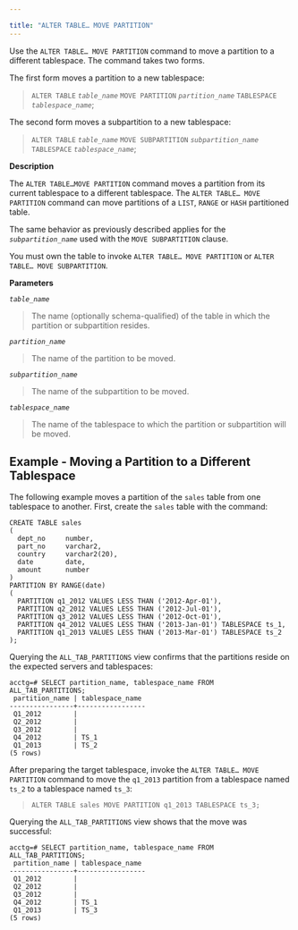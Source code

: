 ---

title: "ALTER TABLE… MOVE PARTITION"
---

<div id="alter_table_move_partition" class="registered_link"></div>

Use the `ALTER TABLE… MOVE PARTITION` command to move a partition to a different tablespace. The command takes two forms.

The first form moves a partition to a new tablespace:

> `ALTER TABLE` *`table_name`*
>   `MOVE PARTITION` *`partition_name`*
>    `TABLESPACE` *`tablespace_name`*;

The second form moves a subpartition to a new tablespace:

> `ALTER TABLE` *`table_name`*
>   `MOVE SUBPARTITION` *`subpartition_name`*
>    `TABLESPACE` *`tablespace_name`*;

**Description**

The `ALTER TABLE…MOVE PARTITION` command moves a partition from its current tablespace to a different tablespace. The `ALTER TABLE… MOVE PARTITION` command can move partitions of a `LIST`, `RANGE` or `HASH` partitioned table.

The same behavior as previously described applies for the *`subpartition_name`* used with the `MOVE SUBPARTITION` clause.

You must own the table to invoke `ALTER TABLE… MOVE PARTITION` or `ALTER TABLE… MOVE SUBPARTITION`.

**Parameters**

*`table_name`*

> The name (optionally schema-qualified) of the table in which the partition or subpartition resides.

*`partition_name`*

> The name of the partition to be moved.

*`subpartition_name`*

> The name of the subpartition to be moved.

*`tablespace_name`*

> The name of the tablespace to which the partition or subpartition will be moved.



## Example - Moving a Partition to a Different Tablespace

The following example moves a partition of the `sales` table from one tablespace to another. First, create the `sales` table with the command:

```
CREATE TABLE sales
(
  dept_no     number,
  part_no     varchar2,
  country     varchar2(20),
  date        date,
  amount      number
)
PARTITION BY RANGE(date)
(
  PARTITION q1_2012 VALUES LESS THAN ('2012-Apr-01'),
  PARTITION q2_2012 VALUES LESS THAN ('2012-Jul-01'),
  PARTITION q3_2012 VALUES LESS THAN ('2012-Oct-01'),
  PARTITION q4_2012 VALUES LESS THAN ('2013-Jan-01') TABLESPACE ts_1,
  PARTITION q1_2013 VALUES LESS THAN ('2013-Mar-01') TABLESPACE ts_2
);
```

Querying the `ALL_TAB_PARTITIONS` view confirms that the partitions reside on the expected servers and tablespaces:

```
acctg=# SELECT partition_name, tablespace_name FROM ALL_TAB_PARTITIONS;
 partition_name | tablespace_name
----------------+-----------------
 Q1_2012        |
 Q2_2012        |
 Q3_2012        |
 Q4_2012        | TS_1
 Q1_2013        | TS_2
(5 rows)
```

After preparing the target tablespace, invoke the `ALTER TABLE… MOVE PARTITION` command to move the `q1_2013` partition from a tablespace named `ts_2` to a tablespace named `ts_3`:

> `ALTER TABLE sales MOVE PARTITION q1_2013 TABLESPACE ts_3;`

Querying the `ALL_TAB_PARTITIONS` view shows that the move was successful:

```
acctg=# SELECT partition_name, tablespace_name FROM ALL_TAB_PARTITIONS;
 partition_name | tablespace_name
----------------+-----------------
 Q1_2012        |
 Q2_2012        |
 Q3_2012        |
 Q4_2012        | TS_1
 Q1_2013        | TS_3
(5 rows)
```

